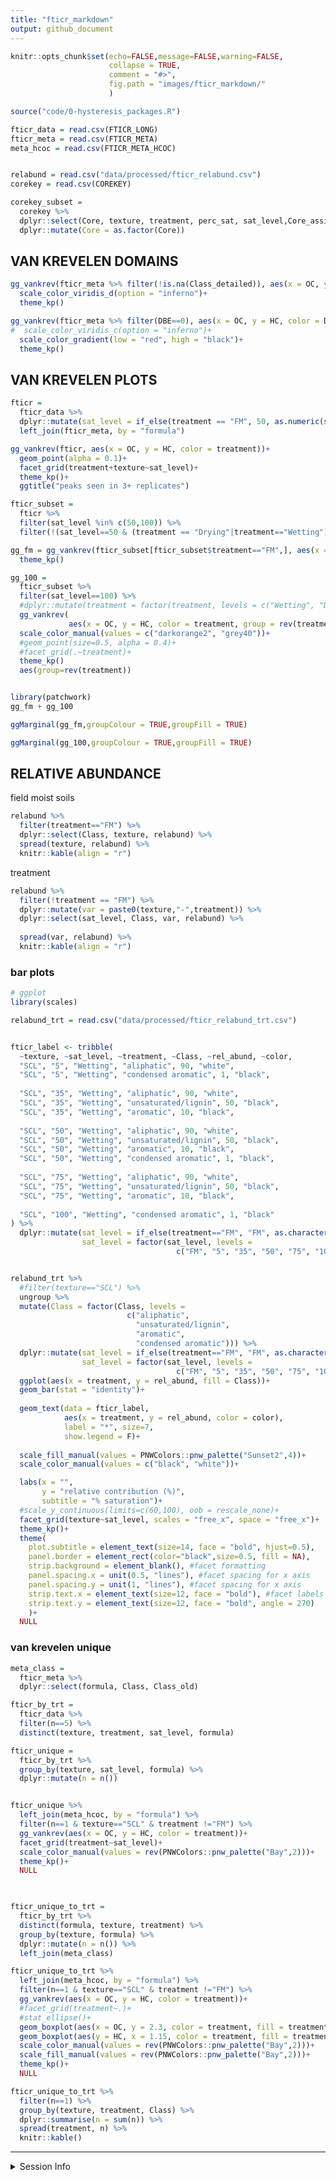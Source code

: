```yaml
---
title: "fticr_markdown"
output: github_document
---
```


```r
knitr::opts_chunk$set(echo=FALSE,message=FALSE,warning=FALSE,
                      collapse = TRUE,
                      comment = "#>", 
                      fig.path = "images/fticr_markdown/"
                      )
```

```r
source("code/0-hysteresis_packages.R")

fticr_data = read.csv(FTICR_LONG)
fticr_meta = read.csv(FTICR_META)
meta_hcoc = read.csv(FTICR_META_HCOC)


relabund = read.csv("data/processed/fticr_relabund.csv")
corekey = read.csv(COREKEY)

corekey_subset = 
  corekey %>% 
  dplyr::select(Core, texture, treatment, perc_sat, sat_level,Core_assignment) %>% 
  dplyr::mutate(Core = as.factor(Core))

```

## VAN KREVELEN DOMAINS

```r
gg_vankrev(fticr_meta %>% filter(!is.na(Class_detailed)), aes(x = OC, y = HC, color = Class_detailed))+
  scale_color_viridis_d(option = "inferno")+
  theme_kp()

gg_vankrev(fticr_meta %>% filter(DBE==0), aes(x = OC, y = HC, color = DBE/C))+
#  scale_color_viridis_c(option = "inferno")+
  scale_color_gradient(low = "red", high = "black")+
  theme_kp()
```


## VAN KREVELEN PLOTS
```r
fticr = 
  fticr_data %>% 
  dplyr::mutate(sat_level = if_else(treatment == "FM", 50, as.numeric(sat_level))) %>% 
  left_join(fticr_meta, by = "formula")

gg_vankrev(fticr, aes(x = OC, y = HC, color = treatment))+
  geom_point(alpha = 0.1)+
  facet_grid(treatment+texture~sat_level)+
  theme_kp()+
  ggtitle("peaks seen in 3+ replicates")
```

```r
fticr_subset = 
  fticr %>% 
  filter(sat_level %in% c(50,100)) %>% 
  filter(!(sat_level==50 & (treatment == "Drying"|treatment=="Wetting")))

gg_fm = gg_vankrev(fticr_subset[fticr_subset$treatment=="FM",], aes(x = OC, y = HC, color = treatment))+
  theme_kp()

gg_100 = 
  fticr_subset %>% 
  filter(sat_level==100) %>% 
  #dplyr::mutate(treatment = factor(treatment, levels = c("Wetting", "Drying"))) %>% 
  gg_vankrev( 
             aes(x = OC, y = HC, color = treatment, group = rev(treatment)))+
  scale_color_manual(values = c("darkorange2", "grey40"))+
  #geom_point(size=0.5, alpha = 0.4)+
  #facet_grid(.~treatment)+
  theme_kp()
  aes(group=rev(treatment))


library(patchwork)
gg_fm + gg_100

```

```r

ggMarginal(gg_fm,groupColour = TRUE,groupFill = TRUE)
```

```r
ggMarginal(gg_100,groupColour = TRUE,groupFill = TRUE)

```

## RELATIVE ABUNDANCE


field moist soils

```r
relabund %>% 
  filter(treatment=="FM") %>% 
  dplyr::select(Class, texture, relabund) %>% 
  spread(texture, relabund) %>% 
  knitr::kable(align = "r")
```


treatment
```r
relabund %>% 
  filter(!treatment == "FM") %>% 
  dplyr::mutate(var = paste0(texture,"-",treatment)) %>% 
  dplyr::select(sat_level, Class, var, relabund) %>% 
   
  spread(var, relabund) %>% 
  knitr::kable(align = "r")
```

### bar plots

```r
# ggplot
library(scales)

relabund_trt = read.csv("data/processed/fticr_relabund_trt.csv")


fticr_label <- tribble(
  ~texture, ~sat_level, ~treatment, ~Class, ~rel_abund, ~color,
  "SCL", "5", "Wetting", "aliphatic", 90, "white",
  "SCL", "5", "Wetting", "condensed aromatic", 1, "black",
  
  "SCL", "35", "Wetting", "aliphatic", 90, "white",
  "SCL", "35", "Wetting", "unsaturated/lignin", 50, "black",
  "SCL", "35", "Wetting", "aromatic", 10, "black",
  
  "SCL", "50", "Wetting", "aliphatic", 90, "white",
  "SCL", "50", "Wetting", "unsaturated/lignin", 50, "black",
  "SCL", "50", "Wetting", "aromatic", 10, "black",
  "SCL", "50", "Wetting", "condensed aromatic", 1, "black",
  
  "SCL", "75", "Wetting", "aliphatic", 90, "white",
  "SCL", "75", "Wetting", "unsaturated/lignin", 50, "black",
  "SCL", "75", "Wetting", "aromatic", 10, "black",
  
  "SCL", "100", "Wetting", "condensed aromatic", 1, "black"
) %>% 
  dplyr::mutate(sat_level = if_else(treatment=="FM", "FM", as.character(sat_level)),
                sat_level = factor(sat_level, levels = 
                                     c("FM", "5", "35", "50", "75", "100"))) 


relabund_trt %>% 
  #filter(texture=="SCL") %>% 
  ungroup %>% 
  mutate(Class = factor(Class, levels = 
                          c("aliphatic",
                            "unsaturated/lignin",
                            "aromatic",
                            "condensed aromatic"))) %>% 
  dplyr::mutate(sat_level = if_else(treatment=="FM", "FM", as.character(sat_level)),
                sat_level = factor(sat_level, levels = 
                                     c("FM", "5", "35", "50", "75", "100"))) %>% 
  ggplot(aes(x = treatment, y = rel_abund, fill = Class))+
  geom_bar(stat = "identity")+
  
  geom_text(data = fticr_label, 
            aes(x = treatment, y = rel_abund, color = color), 
            label = "*", size=7,
            show.legend = F)+
  
  scale_fill_manual(values = PNWColors::pnw_palette("Sunset2",4))+
  scale_color_manual(values = c("black", "white"))+

  labs(x = "",
       y = "relative contribution (%)",
       subtitle = "% saturation")+
  #scale_y_continuous(limits=c(60,100), oob = rescale_none)+
  facet_grid(texture~sat_level, scales = "free_x", space = "free_x")+
  theme_kp()+
  theme(
    plot.subtitle = element_text(size=14, face = "bold", hjust=0.5),
    panel.border = element_rect(color="black",size=0.5, fill = NA),
    strip.background = element_blank(), #facet formatting
    panel.spacing.x = unit(0.5, "lines"), #facet spacing for x axis
    panel.spacing.y = unit(1, "lines"), #facet spacing for x axis
    strip.text.x = element_text(size=12, face = "bold"), #facet labels
    strip.text.y = element_text(size=12, face = "bold", angle = 270)
    )+
  NULL
```




### van krevelen unique

```r
meta_class = 
  fticr_meta %>% 
  dplyr::select(formula, Class, Class_old)

fticr_by_trt = 
  fticr_data %>% 
  filter(n==5) %>% 
  distinct(texture, treatment, sat_level, formula)

fticr_unique = 
  fticr_by_trt %>% 
  group_by(texture, sat_level, formula) %>% 
  dplyr::mutate(n = n())


fticr_unique %>% 
  left_join(meta_hcoc, by = "formula") %>% 
  filter(n==1 & texture=="SCL" & treatment !="FM") %>%
  gg_vankrev(aes(x = OC, y = HC, color = treatment))+
  facet_grid(treatment~sat_level)+
  scale_color_manual(values = rev(PNWColors::pnw_palette("Bay",2)))+
  theme_kp()+
  NULL
  


fticr_unique_to_trt =
  fticr_by_trt %>% 
  distinct(formula, texture, treatment) %>% 
  group_by(texture, formula) %>% 
  dplyr::mutate(n = n()) %>% 
  left_join(meta_class)

fticr_unique_to_trt %>% 
  left_join(meta_hcoc, by = "formula") %>% 
  filter(n==1 & texture=="SCL" & treatment !="FM") %>%
  gg_vankrev(aes(x = OC, y = HC, color = treatment))+
  #facet_grid(treatment~.)+
  #stat_ellipse()+
  geom_boxplot(aes(x = OC, y = 2.3, color = treatment, fill = treatment), width = 0.3, alpha = 0.1)+
  geom_boxplot(aes(y = HC, x = 1.15, color = treatment, fill = treatment), width = 0.15, alpha = 0.1)+
  scale_color_manual(values = rev(PNWColors::pnw_palette("Bay",2)))+
  scale_fill_manual(values = rev(PNWColors::pnw_palette("Bay",2)))+
  theme_kp()+
  NULL

fticr_unique_to_trt %>% 
  filter(n==1) %>% 
  group_by(texture, treatment, Class) %>% 
  dplyr::summarise(n = sum(n)) %>% 
  spread(treatment, n) %>% 
  knitr::kable()
```



---

<details>
  <summary>Session Info</summary>
  
**Kaizad F. Patel**

Date run: `r Sys.Date()`

```r
sessionInfo()
```


---
